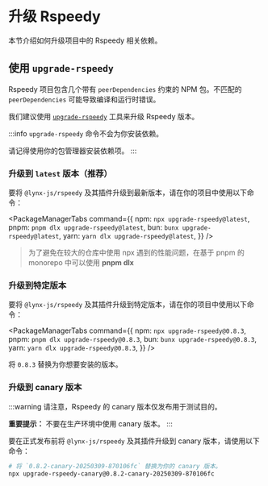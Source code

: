 
# 升级 Rspeedy

本节介绍如何升级项目中的 Rspeedy 相关依赖。

## 使用 `upgrade-rspeedy`

Rspeedy 项目包含几个带有 `peerDependencies` 约束的 NPM 包。不匹配的 `peerDependencies` 可能导致编译和运行时错误。

我们建议使用 [`upgrade-rspeedy`](https://npmjs.org/package/upgrade-rspeedy) 工具来升级 Rspeedy 版本。

:::info
`upgrade-rspeedy` 命令不会为你安装依赖。

请记得使用你的包管理器安装依赖项。
:::

### 升级到 `latest` 版本（推荐）

要将 `@lynx-js/rspeedy` 及其插件升级到最新版本，请在你的项目中使用以下命令：

<PackageManagerTabs
  command={{
    npm: `npx upgrade-rspeedy@latest`,
    pnpm: `pnpm dlx upgrade-rspeedy@latest`,
    bun: `bunx upgrade-rspeedy@latest`,
    yarn: `yarn dlx upgrade-rspeedy@latest`,
  }}
/>

> 为了避免在较大的仓库中使用 npx 遇到的性能问题，在基于 pnpm 的 monorepo 中可以使用 **pnpm dlx**

### 升级到特定版本

要将 `@lynx-js/rspeedy` 及其插件升级到特定版本，请在你的项目中使用以下命令：

<PackageManagerTabs
  command={{
    npm: `npx upgrade-rspeedy@0.8.3`,
    pnpm: `pnpm dlx upgrade-rspeedy@0.8.3`,
    bun: `bunx upgrade-rspeedy@0.8.3`,
    yarn: `yarn dlx upgrade-rspeedy@0.8.3`,
  }}
/>

将 `0.8.3` 替换为你想要安装的版本。

### 升级到 canary 版本

:::warning
请注意，Rspeedy 的 canary 版本仅发布用于测试目的。

**重要提示：** 不要在生产环境中使用 canary 版本。
:::

要在正式发布前将 `@lynx-js/rspeedy` 及其插件升级到 canary 版本，请使用以下命令：

```bash
# 将 `0.8.2-canary-20250309-870106fc` 替换为你的 canary 版本。
npx upgrade-rspeedy-canary@0.8.2-canary-20250309-870106fc
```
